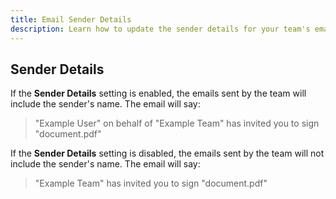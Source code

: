 ```yaml
---
title: Email Sender Details
description: Learn how to update the sender details for your team's email notifications.
---
```


## Sender Details

If the **Sender Details** setting is enabled, the emails sent by the team will include the sender's name. The email will say:

> "Example User" on behalf of "Example Team" has invited you to sign "document.pdf"

If the **Sender Details** setting is disabled, the emails sent by the team will not include the sender's name. The email will say:

> "Example Team" has invited you to sign "document.pdf"
